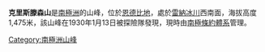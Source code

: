 {{Coord|67|58|S|47|52|E|source:GNIS|display=title}}

'''克里斯滕森山'''是[[南極洲|南極洲]]的山峰，位於[[恩德比地|恩德比地]]，處於[[雷納冰川|雷納冰川]]西南面，海拔高度1,475米，該山峰在1930年1月13日被探險隊發現，現時由[[南極條約體系|南極條約體系]]管理。

{{Antarctica-geo-stub}}
[[Category:南極洲山峰|Category:南極洲山峰]]